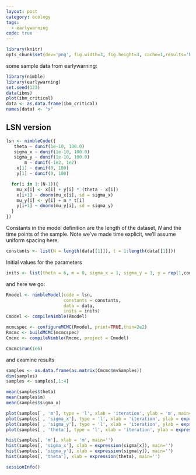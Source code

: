 ```yaml
---
layout: post
category: ecology
tags:
  - earlywarning
code: true
---
```



```r
library(knitr)
opts_chunk$set(dev='png', fig.width=3, fig.height=3, cache=1,results='hide')
```


some sample data from earlywarning:

```r
library(nimble)
library(earlywarning)
set.seed(123)
data(ibms)
plot(ibm_critical)
data <- as.data.frame(ibm_critical)
names(data) <- "x"
```



## LSN version ##

```r
lsn <- nimbleCode({
   theta ~ dunif(1e-10, 100.0)
   sigma_x ~ dunif(1e-10, 100.0)
   sigma_y ~ dunif(1e-10, 100.0)
       m ~ dunif(-1e2, 1e2)
    x[1] ~ dunif(0, 100)
    y[1] ~ dunif(0, 100) 

  for(i in 1:(N-1)){
    mu_x[i] <- x[i] + y[i] * (theta - x[i]) 
    x[i+1] ~ dnorm(mu_x[i], sd = sigma_x) 
    mu_y[i] <- y[i] + m * t[i]
    y[i+1] ~ dnorm(mu_y[i], sd = sigma_y) 
  }
})
```

Constants in the model definition are the length of the dataset, $N$ and the time points of the sample. Note we've made time explicit, we'll assume uniform spacing here. 

```r
constants <- list(N = length(data[[1]]), t = 1:length(data[[1]]))
```

Initial values for the parameters

```r
inits <- list(theta = 6, m = 0, sigma_x = 1, sigma_y = 1, y = rep(1,constants$N))
```


and here we go:

```r
Rmodel <- nimbleModel(code = lsn, 
                      constants = constants, 
                      data = data, 
                      inits = inits)
Cmodel <- compileNimble(Rmodel)
```



```r
mcmcspec <- configureMCMC(Rmodel, print=TRUE,thin=2e2)
Rmcmc <- buildMCMC(mcmcspec)
Cmcmc <- compileNimble(Rmcmc, project = Cmodel)
```


```r
Cmcmc$run(1e6)
```


and examine results

```r
samples <- as.data.frame(as.matrix(Cmcmc$mvSamples))
dim(samples)
samples <- samples[,1:4]
```


```r
mean(samples$theta)
mean(samples$m)
mean(samples$sigma_x)
```




```r
plot(samples[ , 'm'], type = 'l', xlab = 'iteration', ylab = 'm', main='')
plot(samples[ , 'sigma_x'], type = 'l', xlab = 'iteration', ylab = expression(sigma[x]), main='')
plot(samples[ , 'sigma_y'], type = 'l', xlab = 'iteration', ylab = expression(sigma[y]), main='')
plot(samples[ , 'theta'], type = 'l', xlab = 'iteration', ylab = expression(theta), main='')
```

```r
hist(samples[, 'm'], xlab = 'm', main='')
hist(samples[, 'sigma_x'], xlab = expression(sigma[x]), main='')
hist(samples[, 'sigma_y'], xlab = expression(sigma[y]), main='')
hist(samples[, 'theta'], xlab = expression(theta), main='')
```



```r
sessionInfo()
```
